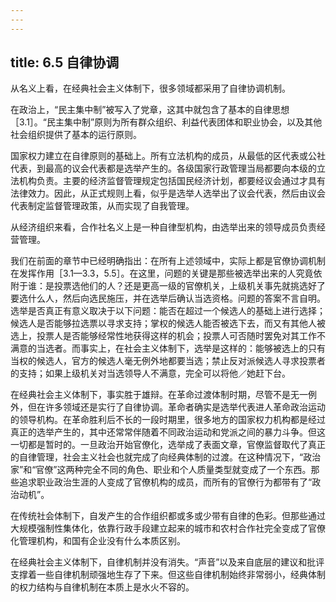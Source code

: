 ```yaml
---
---
---
```

title: 6.5 自律协调
---



从名义上看，在经典社会主义体制下，很多领域都采用了自律协调机制。

在政治上，“民主集中制”被写入了党章，这其中就包含了基本的自律思想［3.1］。“民主集中制”原则为所有群众组织、利益代表团体和职业协会，以及其他社会组织提供了基本的运行原则。

国家权力建立在自律原则的基础上。所有立法机构的成员，从最低的区代表或公社代表，到最高的议会代表都是选举产生的。各级国家行政管理当局都要向本级的立法机构负责。主要的经济监督管理规定包括国民经济计划，都要经议会通过才具有法律效力。因此，从正式规则上看，似乎是选举人选举出了议会代表，然后由议会代表制定监督管理政策，从而实现了自我管理。

从经济组织来看，合作社名义上是一种自律型机构，由选举出来的领导成员负责经营管理。

我们在前面的章节中已经明确指出：在所有上述领域中，实际上都是官僚协调机制在发挥作用［3.1—3.3，5.5］。在这里，问题的关键是那些被选举出来的人究竟依附于谁：是投票选他们的人？还是更高一级的官僚机关，上级机关事先就挑选好了要选什么人，然后向选民施压，并在选举后确认当选资格。问题的答案不言自明。选举是否真正有意义取决于以下问题：能否在超过一个候选人的基础上进行选择；候选人是否能够拉选票以寻求支持；掌权的候选人能否被选下去，而又有其他人被选上，投票人是否能够经常性地获得这样的机会；投票人可否随时罢免对其工作不满意的当选者。而事实上，在社会主义体制下，选举是这样的：能够被选上的只有当权的候选人，官方的候选人毫无例外地都要当选；禁止反对派候选人寻求投票者的支持；如果上级机关对当选领导人不满意，完全可以将他／她赶下台。

在经典社会主义体制下，事实胜于雄辩。在革命过渡体制时期，尽管不是无一例外，但在许多领域还是实行了自律协调。革命者确实是选举代表进人革命政治运动的领导机构。在革命胜利后不长的一段时期里，很多地方的国家权力机构都是经过真正的选举产生的，其中还常常伴随着不同政治运动和党派之间的暴力斗争。但这一切都是暂时的。一旦政治开始官僚化，选举成了表面文章，官僚监督取代了真正的自律管理，社会主义社会也就完成了向经典体制的过渡。在这种情况下，“政治家”和“官僚”这两种完全不同的角色、职业和个人质量类型就变成了一个东西。那些追求职业政治生涯的人变成了官僚机构的成员，而所有的官僚行为都带有了“政治动机”。

在传统社会体制下，自发产生的合作组织都或多或少带有自律的色彩。但那些通过大规模强制性集体化，依靠行政手段建立起来的城市和农村合作社完全变成了官僚化管理机构，和国有企业没有什么本质区别。

在经典社会主义体制下，自律机制并没有消失。“声音”以及来自底层的建议和批评支撑着一些自律机制顽强地生存了下来。但这些自律机制始终非常弱小，经典体制的权力结构与自律机制在本质上是水火不容的。